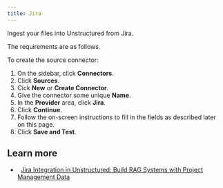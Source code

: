 ```yaml
---
title: Jira
---
```



<FirstTimeUISourceConnector />

Ingest your files into Unstructured from Jira.

The requirements are as follows. 


<JiraPrerequisites />

To create the source connector:

1. On the sidebar, click **Connectors**.
2. Click **Sources**.
3. Cick **New** or **Create Connector**.
4. Give the connector some unique **Name**.
5. In the **Provider** area, click **Jira**.
6. Click **Continue**. 
7. Follow the on-screen instructions to fill in the fields as described later on this page.
8. Click **Save and Test**.


<JiraFields />

## Learn more

- <Icon icon="blog" />&nbsp;&nbsp;[Jira Integration in Unstructured: Build RAG Systems with Project Management Data](https://unstructured.io/blog/jira-integration-in-unstructured-build-rag-systems-with-project-management-data)